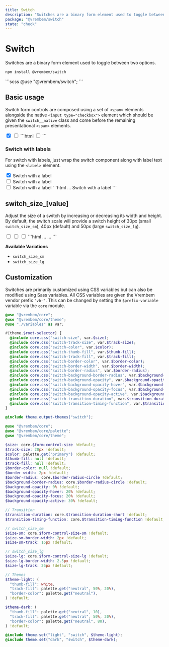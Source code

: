 ```yaml
---
title: Switch
description: "Switches are a binary form element used to toggle between two options."
package: "@vrembem/switch"
state: "check"
---
```



# Switch

Switches are a binary form element used to toggle between two options.

```sh
npm install @vrembem/switch
```

<CodeExample lang="scss">
  ```scss
  @use "@vrembem/switch";
  ```
</CodeExample>

## Basic usage

Switch form controls are composed using a set of `<span>` elements alongside the native `<input type="checkbox">` element which should be given the `switch__native` class and come before the remaining presentational `<span>` elements.

<CodeExample lang="html">
  <Fragment slot="output">
    <span class="switch">
      <input type="checkbox" class="switch__native" checked />
      <span class="switch__background">
        <span class="switch__track">
          <span class="switch__thumb"></span>
        </span>
      </span>
    </span>
    <span class="switch">
      <input type="checkbox" class="switch__native" />
      <span class="switch__background">
        <span class="switch__track">
          <span class="switch__thumb"></span>
        </span>
      </span>
    </span>
  </Fragment>
  ```html
  <span class="switch">
    <input type="checkbox" class="switch__native">
    <span class="switch__background">
      <span class="switch__track">
        <span class="switch__thumb"></span>
      </span>
    </span>
  </span>
  ```
</CodeExample>

### Switch with labels

For switch with labels, just wrap the switch component along with label text using the `<label>` element.

<CodeExample lang="html">
  <Fragment slot="output">
    <label class="display-inline-flex flex-align-center flex-gap-xs">
      <span class="switch">
        <input type="checkbox" class="switch__native" checked />
        <span class="switch__background">
          <span class="switch__track">
            <span class="switch__thumb"></span>
          </span>
        </span>
      </span>
      <span>Switch with a label</span>
    </label>
    <br />
    <label class="display-inline-flex flex-align-center flex-gap-xs">
      <span class="switch">
        <input type="checkbox" class="switch__native" />
        <span class="switch__background">
          <span class="switch__track">
            <span class="switch__thumb"></span>
          </span>
        </span>
      </span>
      <span>Switch with a label</span>
    </label>
    <br />
    <label class="display-inline-flex flex-align-center flex-gap-xs">
      <span class="switch">
        <input type="checkbox" class="switch__native" />
        <span class="switch__background">
          <span class="switch__track">
            <span class="switch__thumb"></span>
          </span>
        </span>
      </span>
      <span>Switch with a label</span>
    </label>
  </Fragment>
  ```html
  <label>
    <span class="switch">
      ...
    </span>
    <span>Switch with a label</span>
  </label>
  ```
</CodeExample>

## switch_size_[value]

Adjust the size of a switch by increasing or decreasing its width and height. By default, the switch scale will provide a switch height of 30px (small `switch_size_sm`), 40px (default) and 50px (large `switch_size_lg`).

<CodeExample lang="html">
  <Fragment slot="output">
    <span class="switch switch_size_sm">
      <input type="checkbox" class="switch__native" />
      <span class="switch__background">
        <span class="switch__track">
          <span class="switch__thumb"></span>
        </span>
      </span>
    </span>
    <span class="switch">
      <input type="checkbox" class="switch__native" />
      <span class="switch__background">
        <span class="switch__track">
          <span class="switch__thumb"></span>
        </span>
      </span>
    </span>
    <span class="switch switch_size_lg">
      <input type="checkbox" class="switch__native" />
      <span class="switch__background">
        <span class="switch__track">
          <span class="switch__thumb"></span>
        </span>
      </span>
    </span>
  </Fragment>
  ```html
  <span class="switch switch_size_sm">
    ...
  </span>

  <span class="switch switch_size_lg">
    ...
  </span>
  ```
</CodeExample>

**Available Variations**

- `switch_size_sm`
- `switch_size_lg`

## Customization

Switches are primarily customized using CSS variables but can also be modified using Sass variables. All CSS variables are given the Vrembem vendor prefix `"vb-"`. This can be changed by setting the `$prefix-variable` variable via the `core` module.

<DocBlock name="CSS Variables" type="file" src="switch/src/_root.scss">

  ```scss
  @use "@vrembem/core";
  @use "@vrembem/core/theme";
  @use "./variables" as var;

  #{theme.$root-selector} {
    @include core.css("switch-size", var.$size);
    @include core.css("switch-track-size", var.$track-size);
    @include core.css("switch-color", var.$color);
    @include core.css("switch-thumb-fill", var.$thumb-fill);
    @include core.css("switch-track-fill", var.$track-fill);
    @include core.css("switch-border-color", var.$border-color);
    @include core.css("switch-border-width", var.$border-width);
    @include core.css("switch-border-radius", var.$border-radius);
    @include core.css("switch-background-border-radius", var.$background-border-radius);
    @include core.css("switch-background-opacity", var.$background-opacity);
    @include core.css("switch-background-opacity-hover", var.$background-opacity-hover);
    @include core.css("switch-background-opacity-focus", var.$background-opacity-focus);
    @include core.css("switch-background-opacity-active", var.$background-opacity-active);
    @include core.css("switch-transition-duration", var.$transition-duration);
    @include core.css("switch-transition-timing-function", var.$transition-timing-function);
  }

  @include theme.output-themes("switch");
  ```
</DocBlock>

<DocBlock name="SCSS Variables" type="file" src="switch/src/_variables.scss">

  ```scss
  @use "@vrembem/core";
  @use "@vrembem/core/palette";
  @use "@vrembem/core/theme";

  $size: core.$form-control-size !default;
  $track-size: 20px !default;
  $color: palette.get("primary") !default;
  $thumb-fill: null !default;
  $track-fill: null !default;
  $border-color: null !default;
  $border-width: 2px !default;
  $border-radius: core.$border-radius-circle !default;
  $background-border-radius: core.$border-radius-circle !default;
  $background-opacity: 0% !default;
  $background-opacity-hover: 20% !default;
  $background-opacity-focus: 20% !default;
  $background-opacity-active: 30% !default;

  // Transition
  $transition-duration: core.$transition-duration-short !default;
  $transition-timing-function: core.$transition-timing-function !default;

  // switch_size_sm
  $size-sm: core.$form-control-size-sm !default;
  $size-sm-border-width: 2px !default;
  $size-sm-track: 16px !default;

  // switch_size_lg
  $size-lg: core.$form-control-size-lg !default;
  $size-lg-border-width: 2.5px !default;
  $size-lg-track: 26px !default;

  // Themes
  $theme-light: (
    "thumb-fill": white,
    "track-fill": palette.get("neutral", 50%, 20%),
    "border-color": palette.get("neutral"),
  ) !default;

  $theme-dark: (
    "thumb-fill": palette.get("neutral", 10),
    "track-fill": palette.get("neutral", 50%, 20%),
    "border-color": palette.get("neutral", 80),
  ) !default;

  @include theme.set("light", "switch", $theme-light);
  @include theme.set("dark", "switch", $theme-dark);
  ```
</DocBlock>
